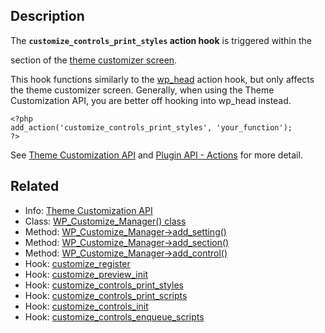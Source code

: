 ==Description==

The '''<tt>customize_controls_print_styles</tt> action hook''' is triggered within the <tt><head></head></tt> section of the [[Theme_Customization_API|theme customizer screen]]. 

This hook functions similarly to the [[Plugin_API/Action_Reference/wp_head|wp_head]] action hook, but only affects the theme customizer screen. Generally, when using the Theme Customization API, you are better off hooking into wp_head instead.

<pre>
<?php
add_action('customize_controls_print_styles', 'your_function');
?>
</pre>

See [[Theme_Customization_API|Theme Customization API]] and [[Plugin API#Actions|Plugin API - Actions]] for more detail.

==Related==

* Info: [[Theme_Customization_API|Theme Customization API]]
* Class: [[Class Reference/WP Customize Manager|WP_Customize_Manager() class]]
* Method: [[Class_Reference/WP_Customize_Manager/add_setting|WP_Customize_Manager->add_setting()]]
* Method: [[Class_Reference/WP_Customize_Manager/add_section|WP_Customize_Manager->add_section()]]
* Method: [[Class_Reference/WP_Customize_Manager/add_control|WP_Customize_Manager->add_control()]]
* Hook: [[Plugin_API/Action_Reference/customize_register|customize_register]]
* Hook: [[Plugin_API/Action_Reference/customize_preview_init|customize_preview_init]]
* Hook: [[Plugin_API/Action_Reference/customize_controls_print_styles|customize_controls_print_styles]]
* Hook: [[Plugin_API/Action_Reference/customize_controls_print_scripts|customize_controls_print_scripts]]
* Hook: [[Plugin_API/Action_Reference/customize_controls_init|customize_controls_init]]
* Hook: [[Plugin_API/Action_Reference/customize_controls_enqueue_scripts|customize_controls_enqueue_scripts]]